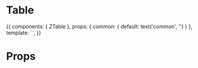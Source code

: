 
<Meta title="Organisms/Table" component={ZTable} />

# Table

<Preview>
  <Story name="Common">
    {{
        components: { ZTable },
        props: {
          common: {
            default: text('common', '')
          }
        },
        template: `<ZTable />`,
    }}
  </Story>
</Preview>

# Props

<Props of={ZTable} />
